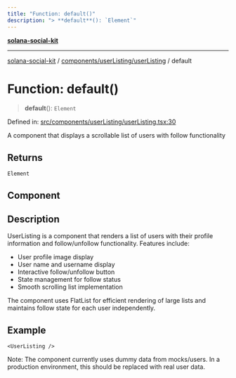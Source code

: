 ```yaml
---
title: "Function: default()"
description: "> **default**(): `Element`"
---
```


[**solana-social-kit**](../../../../README.mdx)

***

[solana-social-kit](../../../../README.mdx) / [components/userListing/userListing](../README.mdx) / default

# Function: default()

> **default**(): `Element`

Defined in: [src/components/userListing/userListing.tsx:30](https://github.com/SendArcade/solana-social-starter/blob/03568260ca96ed63f77049843c721de1cb011893/src/components/userListing/userListing.tsx#L30)

A component that displays a scrollable list of users with follow functionality

## Returns

`Element`

## Component

## Description

UserListing is a component that renders a list of users with their profile
information and follow/unfollow functionality. Features include:
- User profile image display
- User name and username display
- Interactive follow/unfollow button
- State management for follow status
- Smooth scrolling list implementation

The component uses FlatList for efficient rendering of large lists and
maintains follow state for each user independently.

## Example

```tsx
<UserListing />
```

Note: The component currently uses dummy data from mocks/users.
In a production environment, this should be replaced with real user data.
